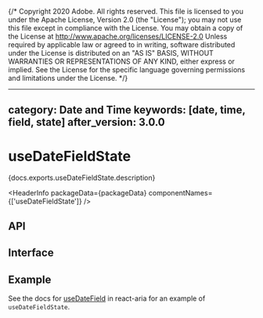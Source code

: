 {/* Copyright 2020 Adobe. All rights reserved.
This file is licensed to you under the Apache License, Version 2.0 (the "License");
you may not use this file except in compliance with the License. You may obtain a copy
of the License at http://www.apache.org/licenses/LICENSE-2.0
Unless required by applicable law or agreed to in writing, software distributed under
the License is distributed on an "AS IS" BASIS, WITHOUT WARRANTIES OR REPRESENTATIONS
OF ANY KIND, either express or implied. See the License for the specific language
governing permissions and limitations under the License. */}



---
category: Date and Time
keywords: [date, time, field, state]
after_version: 3.0.0
---

# useDateFieldState

<PageDescription>{docs.exports.useDateFieldState.description}</PageDescription>

<HeaderInfo
  packageData={packageData}
  componentNames={['useDateFieldState']} />

## API

<FunctionAPI function={docs.exports.useDateFieldState} links={docs.links} />

## Interface

<ClassAPI links={docs.links} class={docs.links[docs.exports.useDateFieldState.return.id]} />

## Example

See the docs for [useDateField](/react-aria/useDateField.html) in react-aria for an example of `useDateFieldState`.
